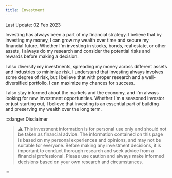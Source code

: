 ```yaml
---
title: Investment
---
```

Last Update: 02 Feb 2023


Investing has always been a part of my financial strategy. 
I believe that by investing my money, I can grow my wealth over time and secure my financial future. 
Whether I'm investing in stocks, bonds, real estate, or other assets, I always do my research and consider the potential risks and rewards before making a decision.

I also diversify my investments, spreading my money across different assets and industries to minimize risk. 
I understand that investing always involves some degree of risk, but I believe that with proper research and a well-diversified portfolio, I can maximize my chances for success.

I also stay informed about the markets and the economy, and I'm always looking for new investment opportunities. 
Whether I'm a seasoned investor or just starting out, I believe that investing is an essential part of building and preserving my wealth over the long term.

:::danger Disclaimer

> :warning: This investment information is for personal use only and should not be taken as financial advice. 
The information contained on this page is based on my personal experiences and opinions, and may not be suitable for everyone. 
Before making any investment decisions, it is important to conduct thorough research and seek advice from a financial professional. 
Please use caution and always make informed decisions based on your own research and circumstances.

:::